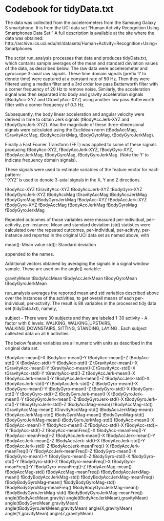 Codebook for tidyData.txt
============


The data was collected from the accelerometers from the Samsung Galaxy S 
smartphone. It is from the UCI data set "Human Activity Recognition Using 
Smartphones Data Set." A full description is available at the site where the 
data was obtained: 
http://archive.ics.uci.edu/ml/datasets/Human+Activity+Recognition+Using+Smartphones

The script run_analysis processes that data and produces tidyData.txt, which contains sample averages of the mean and standard deviation values of the data, as described below. The raw data were accelerometer and gyroscope 3-axial raw signals. These time domain signals (prefix 't' to denote time) were captured at a constant rate of 50 Hz. Then they were filtered using a median filter and a 3rd order low pass Butterworth filter with a corner frequency of 20 Hz to remove noise. Similarly, the acceleration signal was then separated into body and gravity acceleration signals (tBodyAcc-XYZ and tGravityAcc-XYZ) using another low pass Butterworth filter with a corner frequency of 0.3 Hz. 

Subsequently, the body linear acceleration and angular velocity were derived in time to obtain Jerk signals (tBodyAccJerk-XYZ and tBodyGyroJerk-XYZ). Also the magnitude of these three-dimensional signals were calculated using the Euclidean norm (tBodyAccMag, tGravityAccMag, tBodyAccJerkMag, tBodyGyroMag, tBodyGyroJerkMag). 

Finally a Fast Fourier Transform (FFT) was applied to some of these signals producing fBodyAcc-XYZ, fBodyAccJerk-XYZ, fBodyGyro-XYZ, fBodyAccJerkMag, fBodyGyroMag, fBodyGyroJerkMag. (Note the 'f' to indicate frequency domain signals). 

These signals were used to estimate variables of the feature vector for each pattern:  
'-XYZ' is used to denote 3-axial signals in the X, Y and Z directions.

tBodyAcc-XYZ
tGravityAcc-XYZ
tBodyAccJerk-XYZ
tBodyGyro-XYZ
tBodyGyroJerk-XYZ
tBodyAccMag
tGravityAccMag
tBodyAccJerkMag
tBodyGyroMag
tBodyGyroJerkMag
fBodyAcc-XYZ
fBodyAccJerk-XYZ
fBodyGyro-XYZ
fBodyAccMag
fBodyAccJerkMag
fBodyGyroMag
fBodyGyroJerkMag

Repeated outcomes of those variables were measured per-individual, per-acitivity, per-instance. Mean and standard deviation (std) statistics were calculated over the repeated outcomes, per-individual, per-acitivty, per-instance and reported 
in the original UCI data set as named above, with

mean(): Mean value
std(): Standard deviation

appended to the names.

Additional vectors obtained by averaging the signals in a signal window sample. These are used on the angle() variable:

gravityMean
tBodyAccMean
tBodyAccJerkMean
tBodyGyroMean
tBodyGyroJerkMean

run_analysis averages the reported mean and std variables described above 
over the instances of the activities, to get overall means of each 
per-individual, per-activity.  The result is 88 variables in the processed tidy 
data set (tidyData.txt), namely,

subject - There were 30 subjects and they are labeled 1-30
activity - A factor with 6 levels: WALKING, WALKING_UPSTAIRS,  
WALKING_DOWNSTAIRS, SITTING, STANDING, LAYING . Each subject collected data 
on all 6 activities. 

The below feature variables are all numeric with units as described in the 
original data set.

tBodyAcc-mean()-X
tBodyAcc-mean()-Y
tBodyAcc-mean()-Z
tBodyAcc-std()-X
tBodyAcc-std()-Y
tBodyAcc-std()-Z
tGravityAcc-mean()-X
tGravityAcc-mean()-Y
tGravityAcc-mean()-Z
tGravityAcc-std()-X
tGravityAcc-std()-Y
tGravityAcc-std()-Z
tBodyAccJerk-mean()-X
tBodyAccJerk-mean()-Y
tBodyAccJerk-mean()-Z
tBodyAccJerk-std()-X
tBodyAccJerk-std()-Y
tBodyAccJerk-std()-Z
tBodyGyro-mean()-X
tBodyGyro-mean()-Y
tBodyGyro-mean()-Z
tBodyGyro-std()-X
tBodyGyro-std()-Y
tBodyGyro-std()-Z
tBodyGyroJerk-mean()-X
tBodyGyroJerk-mean()-Y
tBodyGyroJerk-mean()-Z
tBodyGyroJerk-std()-X
tBodyGyroJerk-std()-Y
tBodyGyroJerk-std()-Z
tBodyAccMag-mean()
tBodyAccMag-std()
tGravityAccMag-mean()
tGravityAccMag-std()
tBodyAccJerkMag-mean()
tBodyAccJerkMag-std()
tBodyGyroMag-mean()
tBodyGyroMag-std()
tBodyGyroJerkMag-mean()
tBodyGyroJerkMag-std()
fBodyAcc-mean()-X
fBodyAcc-mean()-Y
fBodyAcc-mean()-Z
fBodyAcc-std()-X
fBodyAcc-std()-Y
fBodyAcc-std()-Z
fBodyAcc-meanFreq()-X
fBodyAcc-meanFreq()-Y
fBodyAcc-meanFreq()-Z
fBodyAccJerk-mean()-X
fBodyAccJerk-mean()-Y
fBodyAccJerk-mean()-Z
fBodyAccJerk-std()-X
fBodyAccJerk-std()-Y
fBodyAccJerk-std()-Z
fBodyAccJerk-meanFreq()-X
fBodyAccJerk-meanFreq()-Y
fBodyAccJerk-meanFreq()-Z
fBodyGyro-mean()-X
fBodyGyro-mean()-Y
fBodyGyro-mean()-Z
fBodyGyro-std()-X
fBodyGyro-std()-Y
fBodyGyro-std()-Z
fBodyGyro-meanFreq()-X
fBodyGyro-meanFreq()-Y
fBodyGyro-meanFreq()-Z
fBodyAccMag-mean()
fBodyAccMag-std()
fBodyAccMag-meanFreq()
fBodyBodyAccJerkMag-mean()
fBodyBodyAccJerkMag-std()
fBodyBodyAccJerkMag-meanFreq()
fBodyBodyGyroMag-mean()
fBodyBodyGyroMag-std()
fBodyBodyGyroMag-meanFreq()
fBodyBodyGyroJerkMag-mean()
fBodyBodyGyroJerkMag-std()
fBodyBodyGyroJerkMag-meanFreq()
angle(tBodyAccMean,gravity)
angle(tBodyAccJerkMean),gravityMean)
angle(tBodyGyroMean,gravityMean)
angle(tBodyGyroJerkMean,gravityMean)
angle(X,gravityMean)
angle(Y,gravityMean)
angle(Z,gravityMean)